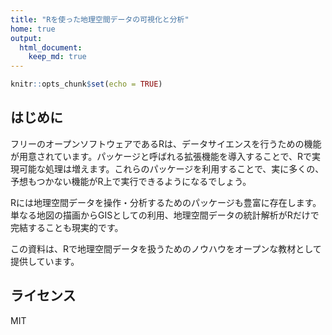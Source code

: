 ```yaml
---
title: "Rを使った地理空間データの可視化と分析"
home: true
output:
  html_document:
    keep_md: true
---
```


```r
knitr::opts_chunk$set(echo = TRUE)
```

## はじめに

フリーのオープンソフトウェアであるRは、データサイエンスを行うための機能が用意されています。パッケージと呼ばれる拡張機能を導入することで、Rで実現可能な処理は増えます。これらのパッケージを利用することで、実に多くの、予想もつかない機能がR上で実行できるようになるでしょう。

Rには地理空間データを操作・分析するためのパッケージも豊富に存在します。単なる地図の描画からGISとしての利用、地理空間データの統計解析がRだけで完結することも現実的です。

この資料は、Rで地理空間データを扱うためのノウハウをオープンな教材として提供しています。

## ライセンス

MIT
